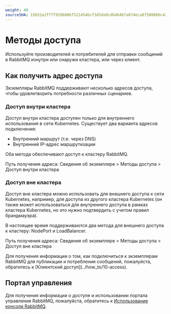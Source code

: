 ```yaml
---
weight: 40
sourceSHA: 15b52a2ff7f9296006f521454bcf3d5da9cdb4646fa874eca8f58088bc42e728
---
```


# Методы доступа

Используйте производителей и потребителей для отправки сообщений в RabbitMQ изнутри или снаружи кластера, или через клиент.

## Как получить адрес доступа

Экземпляры RabbitMQ поддерживают несколько адресов доступа, чтобы удовлетворить потребности различных сценариев.

### Доступ внутри кластера

Доступ внутри кластера доступен только для внутреннего использования в сети Kubernetes. Существует два варианта адресов подключения:

- Внутренний маршрут (т.е. через DNS)
- Внутренний IP-адрес маршрутизации

Оба метода обеспечивают доступ к кластеру RabbitMQ.

Путь получения адреса: Сведения об экземпляре > Методы доступа > Доступ внутри кластера

### Доступ вне кластера

Доступ вне кластера можно использовать для внешнего доступа к сети Kubernetes, например, для доступа из другого кластера Kubernetes (он также может использоваться для внутреннего доступа в рамках кластера Kubernetes, но это нужно подтвердить с учетом правил брандмауэра).

В настоящее время поддерживаются два метода для внешнего доступа к кластеру: NodePort и LoadBalancer.

Путь получения адреса: Сведения об экземпляре > Методы доступа > Доступ вне кластера

<Directive type="info" title="Совет по разработке">
  Для получения информации о том, как подключиться к экземплярам RabbitMQ для публикации и потребления сообщений, пожалуйста, обратитесь к [Клиентский доступ](../how_to/10-access).
</Directive>

## Портал управления

Для получения информации о доступе и использовании портала управления RabbitMQ, пожалуйста, обратитесь к [Использование консоли RabbitMQ](../how_to/plugin/50-managementui).
